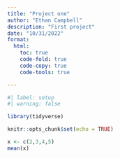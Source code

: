 ```yaml
---
title: "Project one"
author: "Ethan Campbell"
description: "First project"
date: "10/31/2022"
format:
  html:
    toc: true
    code-fold: true
    code-copy: true
    code-tools: true

---
```


```r
#| label: setup
#| warning: false

library(tidyverse)

knitr::opts_chunk$set(echo = TRUE)
```


```r
x <- c(2,3,4,5)
mean(x)
```
